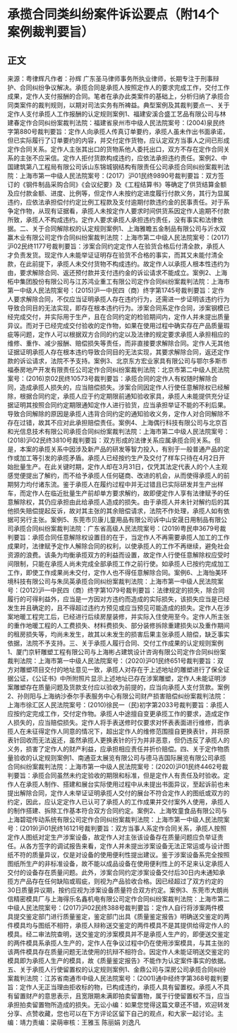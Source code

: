 # 承揽合同类纠纷案件诉讼要点（附14个案例裁判要旨）
## 正文
来源：粤律辉凡作者：孙辉 广东圣马律师事务所执业律师，长期专注于刑事辩护、合同纠纷争议解决。承揽合同是承揽人按照定作人的要求完成工作，交付工作成果，定作人支付报酬的合同。笔者在承办此类案件的基础上，分析归纳了承揽合同类案件的裁判规则，以期对司法实务有所裨益。典型案例及其裁判要点一、关于定作人支付承揽人工作报酬的认定规则案例1、福建安溪合盛工艺品有限公司与林建春定作合同纠纷案裁判法院：福建省泉州市中级人民法院案号：(2004)泉民终字第880号裁判要旨：定作人向承揽人传真订单要约，承揽人虽未作出书面承诺，但已实际履行了订单要约的内容，并交付定作货物，应认定双方当事人之间已形成定作合同关系。定作人主张其出口的货物系他人委托出口，双方不存在定作合同关系的主张不应采信。定作人拒付货款构成违约，应依法承担违约责任。案例2、中国建筑第八工程局有限公司诉山东锦城钢结构有限责任公司承揽合同纠纷案裁判法院：上海市第一中级人民法院案号：(2017）沪01民终9890号裁判要旨：双方签订的《钢件制品采购合同》《会议纪要》及《工程结算书》等确定了供货结算金额及应付款金额、进度、比例等，但定作人未按约定进度履行付款义务，其行为显属违约，应依法承担偿付约定比例工程款及支付逾期付款违约金的民事责任。对于系争定作物，从现有证据看，承揽人未按定作人要求时间供货系因定作人逾期不付款所致，承揽人不构成违约。定作人要求承揽人承担违约责任，没有事实和法律依据。二、关于合同解除权的认定规则案例1、上海雅瞻五金制品有限公司与沂水双赢木业有限公司定作合同纠纷案裁判法院：上海市第二中级人民法院案号：(2017)沪02民终1177号裁判要旨：涉案合同约定定作人在验货合格后付清全款，承揽人才负责发货。现定作人未能举证证明存在验货不合格的事实，而其又未能付清全款，在此前提下，承揽人未交付货物不构成违约。故定作人以承揽人根本性违约为由，要求解除合同、返还预付款并支付违约金的诉讼请求不能成立。案例2、上海柘中集团股份有限公司与江苏鸿业重工有限公司定作合同纠纷案裁判法院：上海市第一中级人民法院案号：(2015)沪一中民四（商）终字第1745号裁判要旨：定作人要求解除合同，不仅应当证明承揽人存在违约行为，还需进一步证明该违约行为导致合同目的无法实现，即存在根本违约行为。涉案合同系定作合同，涉案钢模已经完成交付，并实际用于生产，且在合同约定的检验期间内，定作人并未提出质量异议。而对于已经完成交付验收的定作物，如果在使用过程中确实存在产品质量瑕疵等问题，定作人可以根据双方合同的约定以及法律的规定要求承揽人承担相应的维修、重作、减少报酬、赔偿损失等责任，而非直接要求解除合同。定作人无其他证据证明承揽人存在根本违约导致合同目的无法实现，其要求解除合同，返还定作款的诉讼请求，法院不予支持。案例3、北京东方宏业家具有限公司与鄂尔多斯市福泰房地产开发有限责任公司定作合同纠纷案裁判法院：北京市第二中级人民法院案号：(2016)京02民终10573号裁判要旨：承揽合同的定作人有权随时解除合同，造成承揽人损失的，应当赔偿损失。涉案合同因定作人行使任意解除权已经解除，根据合同约定，承揽人应于约定期限前通知验收家具，承揽人未能提供充分证据证明其按照合同约定期限通知定作人进行验货，应当承担举证不能的不利后果。导致合同解除的原因是承揽人违背合同约定的通知验收义务，定作人对合同解除不存在过错，故其不应对此承担赔偿责任。案例4、上海偶行科技有限公司与北京百和光信息技术有限公司承揽合同纠纷案裁判法院：上海市第二中级人民法院案号：(2018)沪02民终3810号裁判要旨：双方形成的法律关系应属承揽合同关系。但是，本案的承揽关系中因涉及新产品的研发等智力投入，有别于一般普通产品的定作或加工等引发的承揽矛盾。承揽人已经按约生产及交付了样车只待在4月2日开始批量生产。在此关键时期，定作人却在3月31日，仅凭其法定代表人的个人主观感觉便提出了解约，而不给予承揽人任何磋商、改进的机会，从而使得承揽人的前期努力均付诸东流。鉴于承揽人在履约过程中并无过错且已实际研发并生产出样车，而定作人在临近批量生产前却单方要求解约，故即便定作人享有法律赋予的任意解除权，其仍应承担由此给承揽人造成的损失。由于承揽人并未针对解约后的其他损失赔偿提起反诉，故对其主张的其余赔偿请求，法院不作处理，承揽人如有依据可另行主张。案例5、东莞市贝康儿童用品有限公司诉中山安晟日用制品有限公司承揽合同纠纷案裁判法院：广东省高级人民法院案号：(2019)粤民申3679号裁判要旨：承揽合同任意解除权设置目的在于，当定作人不再需要承揽人加工的工作成果时，法律赋予定作人解除合同的权利，以使承揽人的工作不再继续，避免社会资源的浪费。该条为均衡承揽双方的利益而设置，故定作人行使任意解除权应受时间限制，只能在承揽人尚未完成全部承揽工作之前行使。如承揽人已按约完成加工工作，即使工作成果尚未交付，定作人也不得任意解除合同。案例6、上海怡美环境科技有限公司与朱凤英承揽合同纠纷案裁判法院：上海市第一中级人民法院案号：(2012)沪一中民四（商）终字第1079号裁判要旨：法律规定的损失，除合同履行的可得利益外，应当是一方因对方违约而造成的实际损失，该损失应当是已经发生并且确定的，且不得超过违约方预见或应当预见可能造成的损失。定作人在涉案地暖工程完工后，已经进行后续房屋装修，并实际入住使用至今。定作人所主张的重作地暖工程的人工费损失、材料费损失、部分装修拆除重建损失以及重作期间的租房损失等，均尚未发生，故其以未发生的损害后果主张承揽人赔偿，缺乏事实依据，法院不予支持。三、关于承揽人履行合同、交付工作成果的认定规则案例1、厦门京轩雕塑工程有限公司与上海彬占建筑设计咨询有限公司定作合同纠纷案裁判法院：上海市第一中级人民法院案号：（2020)沪01民终651号裁判要旨：双方对雕塑项目交付的地址意见一致，承揽人对存在于上述地址的雕塑进行了保全证据公证，《公证书》中所附照片显示上述地址已存在涉案雕塑，定作人未能证明涉案雕塑存在质量问题及货款支付应以验收为前提的，应当向承揽人支付货款。案例2、孙则阳与上海纳沙泰尔手表服务中心有限公司财产损害赔偿纠纷案裁判法院：上海市徐汇区人民法院案号：(2010)徐民一（民)初字第2033号裁判要旨：承揽人应按约定完成工作，交付定作物。承揽人中途擅自变更承揽工作的要求，造成定作人损失的，应当赔偿损失。定作人将手表送修时仅要求对怀表表面进行维修，而承揽人在未征得定作人同意的情况下，超出定作人的维修范围擅自更换表针，并将原表针回收而无法返还，虽然承揽人更换表针的行为并非恶意，但仍违反了承揽人的义务，损害了定作人的财产利益，应承担相应责任并折价赔偿。四、关于定作物质量验收的认定规则案例1、南通亚太展览有限公司与德马吉国际展览有限公司承揽合同纠纷案裁判法院：上海市第一中级人民法院案号：(2020)沪01民终4462号裁判要旨：承揽合同虽然未约定验收的期限和标准，但是定作人有责任及时验收。定作人在承揽人制作、搭建和展台实际使用过程中从未提出书面异议，至起诉前也未提出解除合同，定作人未举证证明承揽人交付的展台不符合定作人的图纸或双方的约定，因此，应认定定作人已认可了承揽人的工作成果并交付案外人使用，承揽人的制作搭建、拆除工作基本符合双方合同约定。案例2、上海牧童食品有限公司与上海碧琨传动系统有限公司定作合同纠纷案裁判法院：上海市第一中级人民法院案号：(2019)沪01民终16121号裁判要旨：双方当事人系定作合同关系，承揽人按照定作人图纸对定生产涉案设备，故定作人对主张该设备存在质量问题应负举证责任。从各方签字的调试报告来看，定作人并未提出涉案设备无法正常运或与设计图纸不符的质量异议，仅是对设备的使用便利性提出建议。鉴于涉案设备系完全按照图纸所生产的非标准设备，故不能以成品设备在使用便利性上的不足来认定承揽人交付的设备存在质量问题。此外，涉案合同约定涉案设备交付后30日内未通知承揽方产品存在任何缺陷或瑕疵，则视为产品验收合格。因已经超过了双方约定的30日质量异议期，按约应视为涉案设备质量符合双方约定。案例3、东莞市大朗尚信精密模具厂与上海得乐名鑫机电有限公司定作合同纠纷案裁判法院：上海市第二中级人民法院案号：(2017)沪02民终388号裁判要旨：定作人自行将涉案两件模具提交鉴定部门进行质量鉴定，鉴定部门出具《质量鉴定报告》明确送交鉴定的两件模具均与图纸不相符，承揽人辩称送交鉴定的两件模具不是其提供给得定作人的模具。经二审法院查明，送交鉴定的涉案模具并不是承揽人生产的，即便送交鉴定的两件模具系承揽人生产的，定作人在争议过程中仍在使用涉案模具，与其主张的该两件模具存在质量问题无法使用的抗辩不相符合。因定作人未能证明送交鉴定的模具即为承揽人生产的模具，故《质量鉴定报告》不能作为认定案件事实的依据。五、关于承揽人行使留置权的认定规则案例1、金鼎公司与深房公司承揽合同纠纷案裁判法院：江苏省南通市中级人民法院案号：(2001)通中经终字第368号裁判要旨：定作人无正当理由拒收标的物，已构成违约，承揽人具有留置权。承揽人不具有留置财产的意思表示，且宽限期未满即拍卖留置物，属于行使留置权不当，应当承担拍卖留置物所造成的损失。无讼小编：如果您觉得这篇文章还不错，欢迎转发分享、点赞收藏，您也可以在下方评论区留下自己的观点，和大家一起讨论。主编：靖力责编：梁萌审核：王雅玉 陈丽娟 刘逸凡